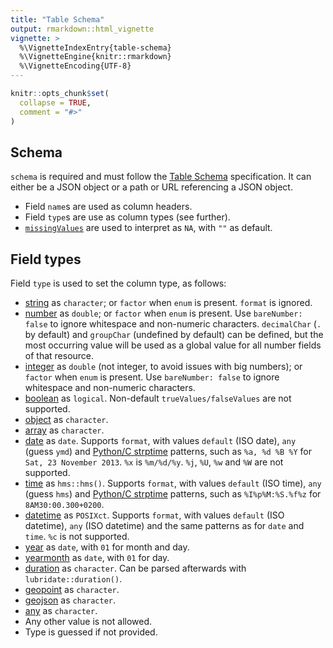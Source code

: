 ```yaml
---
title: "Table Schema"
output: rmarkdown::html_vignette
vignette: >
  %\VignetteIndexEntry{table-schema}
  %\VignetteEngine{knitr::rmarkdown}
  %\VignetteEncoding{UTF-8}
---
```


```r
knitr::opts_chunk$set(
  collapse = TRUE,
  comment = "#>"
)
```

## Schema

`schema` is required and must follow the [Table Schema](https://specs.frictionlessdata.io/table-schema/) specification. It can either be a JSON object or a path or URL referencing a JSON object.

- Field `name`s are used as column headers.
- Field `type`s are use as column types (see further).
- [`missingValues`](https://specs.frictionlessdata.io/table-schema/#missing-values)
  are used to interpret as `NA`, with `""` as default.

## Field types

Field `type` is used to set the column type, as follows:

- [string](https://specs.frictionlessdata.io/table-schema/#string) as `character`; or `factor` when `enum` is present. `format` is ignored.
- [number](https://specs.frictionlessdata.io/table-schema/#number) as `double`; or `factor` when `enum` is present. Use `bareNumber: false` to ignore whitespace and non-numeric characters. `decimalChar` (`.` by default) and `groupChar` (undefined by default) can be defined, but the most occurring value will be used as a global value for all number fields of that resource.
- [integer](https://specs.frictionlessdata.io/table-schema/#integer) as `double` (not integer, to avoid issues with big numbers); or `factor` when `enum` is present. Use `bareNumber: false` to ignore whitespace and non-numeric characters.
- [boolean](https://specs.frictionlessdata.io/table-schema/#boolean) as `logical`. Non-default `trueValues/falseValues` are not supported.
- [object](https://specs.frictionlessdata.io/table-schema/#object) as `character`.
- [array](https://specs.frictionlessdata.io/table-schema/#array) as `character`.
- [date](https://specs.frictionlessdata.io/table-schema/#date) as `date`. Supports `format`, with values `default` (ISO date), `any` (guess `ymd`) and [Python/C strptime](https://docs.python.org/2/library/datetime.html#strftime-strptime-behavior) patterns, such as `%a, %d %B %Y` for `Sat, 23 November 2013`. `%x` is `%m/%d/%y`. `%j`, `%U`, `%w` and `%W` are not supported.
- [time](https://specs.frictionlessdata.io/table-schema/#time) as `hms::hms()`. Supports `format`, with values `default` (ISO time), `any` (guess `hms`) and [Python/C strptime](https://docs.python.org/2/library/datetime.html#strftime-strptime-behavior) patterns, such as `%I%p%M:%S.%f%z` for `8AM30:00.300+0200`.
- [datetime](https://specs.frictionlessdata.io/table-schema/#datetime) as `POSIXct`. Supports `format`, with values `default` (ISO datetime), `any` (ISO datetime) and the same patterns as for `date` and `time`. `%c` is not supported.
- [year](https://specs.frictionlessdata.io/table-schema/#year) as `date`, with `01` for month and day.
- [yearmonth](https://specs.frictionlessdata.io/table-schema/#yearmonth) as `date`, with `01` for day.
- [duration](https://specs.frictionlessdata.io/table-schema/#duration) as `character`. Can be parsed afterwards with `lubridate::duration()`.
- [geopoint](https://specs.frictionlessdata.io/table-schema/#geopoint) as `character`.
- [geojson](https://specs.frictionlessdata.io/table-schema/#geojson) as `character`.
- [any](https://specs.frictionlessdata.io/table-schema/#any) as `character`.
- Any other value is not allowed.
- Type is guessed if not provided.
